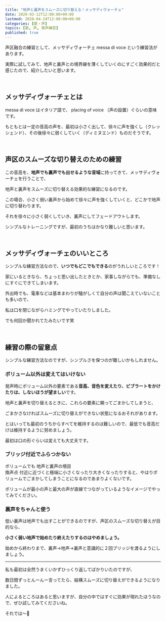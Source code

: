 ```yaml
---
title: "地声と裏声をスムーズに切り替える！メッサディヴォーチェ"
date: 2020-03-12T12:00:00+09:00
lastmod: 2020-04-24T12:00:00+09:00
categories: [歌・声]
topics: [歌, 声, 発声練習]
published: true
---
```


声区融合の練習として、メッサディヴォーチェ messa di voce という練習法があります。

実際に試してみて、地声と裏声との境界線を薄くしていくのにすごく効果的だと感じたので、紹介したいと思います。

<!--more-->

<br/>

## メッサディヴォーチェとは

messa di voce はイタリア語で、 placing of voice （声の設置）ぐらいの意味です。

もともとは一定の音高の声を、最初は小さく出して、徐々に声を強くし（クレッシェンド）、その後徐々に弱くしていく（ディミヌエンド）ものだそうです。

<br/>

## 声区のスムーズな切り替えのための練習

この音高を、**地声でも裏声でも出せるような音域**に持ってきて、メッサディヴォーチェを行うことで、

地声と裏声をスムーズに切り替える効果的な練習になるのです。

この場合、小さく弱い裏声から始めて徐々に声を強くしていくと、どこかで地声に切り替わります。

それを徐々に小さく弱くしていき、裏声にしてフェードアウトします。

シンプルなトレーニングですが、最初のうちはかなり難しいと思います。

<relpos link="uragoe-is-flexible" />

<br/>

## メッサディヴォーチェのいいところ

シンプルな練習方法なので、**いつでもどこでもできる**のがうれしいところです！

家にいるときなら、ちょっと思い出したときとか、家事しながらでも、準備なしにすぐにできてしまいます。

外出時でも、電車などは基本まわりが騒がしくて自分の声は聞こえていないことも多いので、

私は口を閉じながらハミングでやっていたりしました。

でも何回か聞かれてたみたいです笑

<br/>

## 練習の際の留意点

シンプルな練習方法なのですが、シンプルさを保つのが難しいかもしれません。

### ボリューム以外は変えてはいけない

発声時にボリューム以外の要素である**音高、音色を変えたり、ビブラートをかけたりは、しないほうが望ましい**です。

地声と裏声を切り替えるときに、これらの要素に頼ってごまかしてしまうと、

ごまかさなければスムーズに切り替えができない状態になるおそれがあります。

とはいっても最初のうちからすべてを維持するのは難しいので、最低でも音高だけは維持するように努めましょう。

最初は口の形ぐらいは変えても大丈夫です。

### ブリッジ付近でふらつかない

ボリュームでも
<tltp label="ブリッジ">地声と裏声の境目<br/>換声点</tltp>
付近に近づくと極端に小さくなったり大きくなったりすると、やはりボリュームでごまかしてしまうことになるのであまりよくないです。

ボリュームが最小の声と最大の声が直線でつながっているようなイメージでやってみてください。

### 裏声をちゃんと使う

低い裏声は地声でも出すことができるのですが、声区のスムーズな切り替えが目的なら、

**小さく弱い地声で始めたり終えたりするのはやめましょう。**

始めから終わりまで、裏声→地声→裏声と意識的に２回ブリッジを渡るようにしましょう。

<relpos link="ie-hasse-renshu" />

---

私も最初は全然うまくいかずひっくり返してばかりいたのですが、

数日間ずっとんーんー言ってたら、結構スムーズに切り替えができるようになりました。

人によるところはあると思いますが、自分の中ではすぐに効果が現れたほうなので、ぜひ試してみてくださいね。

それでは～👋
